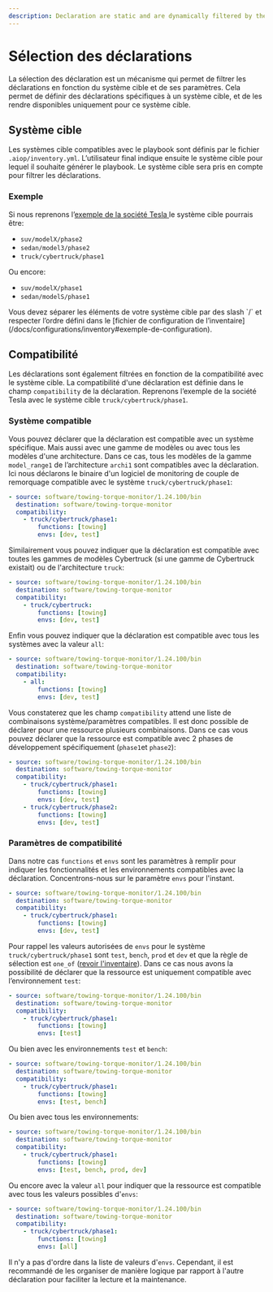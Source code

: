 ```yaml
---
description: Declaration are static and are dynamically filtered by the user's system target in runtime.
---
```


# Sélection des déclarations

La sélection des déclaration est un mécanisme qui permet de filtrer les déclarations en fonction du système cible et de ses paramètres. Cela permet de définir des déclarations spécifiques à un système cible, et de les rendre disponibles uniquement pour ce système cible.

## Système cible

Les systèmes cible compatibles avec le playbook sont définis par le fichier `.aiop/inventory.yml`. L’utilisateur final indique ensuite le système cible pour lequel il souhaite générer le playbook. Le système cible sera pris en compte pour filtrer les déclarations.

### Exemple

Si nous reprenons l’[exemple de la société Tesla ](/docs/configurations/inventory#exemple) le système cible pourrais être:
- `suv/modelX/phase2`
- `sedan/model3/phase2`
- `truck/cybertruck/phase1`

Ou encore:
- `suv/modelX/phase1`
- `sedan/modelS/phase1`

<Callout type="warning" emoji="⚠️">
 Vous devez séparer les éléments de votre système cible par des slash `/` et respecter l’ordre défini dans le [fichier de configuration de l’inventaire](/docs/configurations/inventory#exemple-de-configuration).
</Callout>

## Compatibilité

Les déclarations sont également filtrées en fonction de la compatibilité avec le système cible. La compatibilité d'une déclaration est définie dans le champ `compatibility` de la déclaration.
Reprenons l’exemple de la société Tesla avec le système cible `truck/cybertruck/phase1`.

### Système compatible

Vous pouvez déclarer que la déclaration est compatible avec un système spécifique. Mais aussi avec une gamme de modèles ou avec tous les modèles d'une architecture. Dans ce cas, tous les modèles de la gamme `model_range1` de l’architecture `archi1` sont compatibles avec la déclaration. Ici nous déclarons le binaire d'un logiciel de monitoring de couple de remorquage compatible avec le système `truck/cybertruck/phase1`:

```yaml {4}
- source: software/towing-torque-monitor/1.24.100/bin
  destination: software/towing-torque-monitor
  compatibility:
    - truck/cybertruck/phase1:
        functions: [towing]
        envs: [dev, test]
```

Similairement vous pouvez indiquer que la déclaration est compatible avec toutes les gammes de modèles Cybertruck (si une gamme de Cybertruck existait) ou de l'architecture `truck`:

```yaml {4}
- source: software/towing-torque-monitor/1.24.100/bin
  destination: software/towing-torque-monitor
  compatibility:
    - truck/cybertruck:
        functions: [towing]
        envs: [dev, test]
```

Enfin vous pouvez indiquer que la déclaration est compatible avec tous les systèmes avec la valeur `all`:

```yaml {4}
- source: software/towing-torque-monitor/1.24.100/bin
  destination: software/towing-torque-monitor
  compatibility:
    - all:
        functions: [towing]
        envs: [dev, test]
```

Vous constaterez que les champ `compatibility` attend une liste de combinaisons système/paramètres compatibles. Il est donc possible de déclarer pour une ressource plusieurs combinaisons. Dans ce cas vous pouvez déclarer que la ressource est compatible avec 2 phases de développement spécifiquement (`phase1`et `phase2`):

```yaml {4-12}
- source: software/towing-torque-monitor/1.24.100/bin
  destination: software/towing-torque-monitor
  compatibility:
    - truck/cybertruck/phase1:
        functions: [towing]
        envs: [dev, test]
    - truck/cybertruck/phase2:
        functions: [towing]
        envs: [dev, test]
```

### Paramètres de compatibilité

Dans notre cas `functions` et `envs` sont les paramètres à remplir pour indiquer les fonctionnalités et les environnements compatibles avec la déclaration. Concentrons-nous sur le paramètre `envs` pour l'instant.

```yaml {6}
- source: software/towing-torque-monitor/1.24.100/bin
  destination: software/towing-torque-monitor
  compatibility:
    - truck/cybertruck/phase1:
        functions: [towing]
        envs: [dev, test]
```

Pour rappel les valeurs autorisées de `envs` pour le système `truck/cybertruck/phase1` sont `test`, `bench`, `prod` et `dev` et que la règle de sélection est `one_of` ([revoir l'inventaire](/docs/configurations/inventory#modèle-de-configuration)). Dans ce cas nous avons la possibilité de déclarer que la ressource est uniquement compatible avec l’environnement `test`:

```yaml {6}
- source: software/towing-torque-monitor/1.24.100/bin
  destination: software/towing-torque-monitor
  compatibility:
    - truck/cybertruck/phase1:
        functions: [towing]
        envs: [test]
```

Ou bien avec les environnements `test` et `bench`:

```yaml {6}
- source: software/towing-torque-monitor/1.24.100/bin
  destination: software/towing-torque-monitor
  compatibility:
    - truck/cybertruck/phase1:
        functions: [towing]
        envs: [test, bench]
```

Ou bien avec tous les environnements:

```yaml {6}
- source: software/towing-torque-monitor/1.24.100/bin
  destination: software/towing-torque-monitor
  compatibility:
    - truck/cybertruck/phase1:
        functions: [towing]
        envs: [test, bench, prod, dev]
```

Ou encore avec la valeur `all` pour indiquer que la ressource est compatible avec tous les valeurs possibles d'`envs`:

```yaml {6}
- source: software/towing-torque-monitor/1.24.100/bin
  destination: software/towing-torque-monitor
  compatibility:
    - truck/cybertruck/phase1:
        functions: [towing]
        envs: [all]
```

Il n'y a pas d'ordre dans la liste de valeurs d'`envs`. Cependant, il est recommandé de les organiser de manière logique par rapport à l'autre déclaration pour faciliter la lecture et la maintenance.